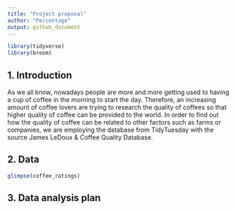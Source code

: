 ```yaml
---
title: "Project proposal"
author: "Percentage"
output: github_document
---
```


```r
library(tidyverse)
library(broom)
```

## 1. Introduction

As we all know, nowadays people are more and more getting used to having a cup of coffee in the morning to start the day. Therefore, an increasing amount of coffee lovers are trying to research the quality of coffees so that higher quality of coffee can be provided to the world. In order to find out how the quality of coffee can be related to other factors such as farms or companies, we are employing the database from TidyTuesday with the source James LeDoux & Coffee Quality Database. 


## 2. Data
```r
glimpse(coffee_ratings)
```



## 3. Data analysis plan



